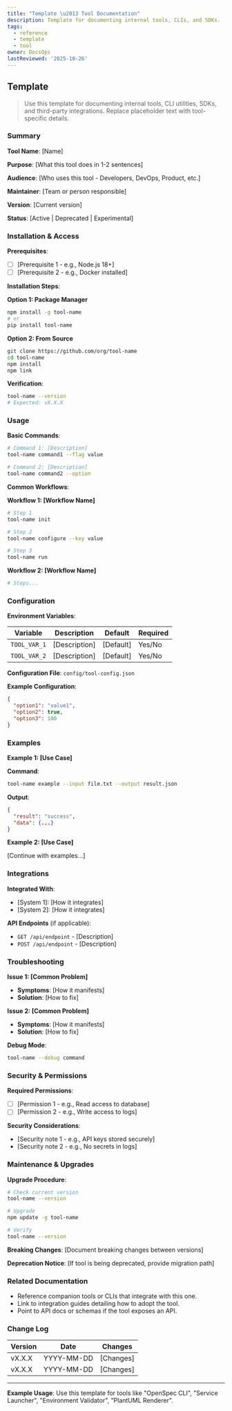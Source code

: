 ```yaml
---
title: "Template \u2013 Tool Documentation"
description: Template for documenting internal tools, CLIs, and SDKs.
tags:
  - reference
  - template
  - tool
owner: DocsOps
lastReviewed: '2025-10-26'
---
```

## Template

> Use this template for documenting internal tools, CLI utilities, SDKs, and third-party integrations. Replace placeholder text with tool-specific details.

### Summary

**Tool Name**: [Name]

**Purpose**: [What this tool does in 1-2 sentences]

**Audience**: [Who uses this tool - Developers, DevOps, Product, etc.]

**Maintainer**: [Team or person responsible]

**Version**: [Current version]

**Status**: [Active | Deprecated | Experimental]

### Installation & Access

**Prerequisites**:
- [ ] [Prerequisite 1 - e.g., Node.js 18+]
- [ ] [Prerequisite 2 - e.g., Docker installed]

**Installation Steps**:

**Option 1: Package Manager**
```bash
npm install -g tool-name
# or
pip install tool-name
```

**Option 2: From Source**
```bash
git clone https://github.com/org/tool-name
cd tool-name
npm install
npm link
```

**Verification**:
```bash
tool-name --version
# Expected: vX.X.X
```

### Usage

**Basic Commands**:
```bash
# Command 1: [Description]
tool-name command1 --flag value

# Command 2: [Description]
tool-name command2 --option
```

**Common Workflows**:

**Workflow 1: [Workflow Name]**
```bash
# Step 1
tool-name init

# Step 2
tool-name configure --key value

# Step 3
tool-name run
```

**Workflow 2: [Workflow Name]**
```bash
# Steps...
```

### Configuration

**Environment Variables**:

| Variable | Description | Default | Required |
|----------|-------------|---------|----------|
| `TOOL_VAR_1` | [Description] | [Default] | Yes/No |
| `TOOL_VAR_2` | [Description] | [Default] | Yes/No |

**Configuration File**: `config/tool-config.json`

**Example Configuration**:
```json
{
  "option1": "value1",
  "option2": true,
  "option3": 100
}
```

### Examples

**Example 1: [Use Case]**

**Command**:
```bash
tool-name example --input file.txt --output result.json
```

**Output**:
```json
{
  "result": "success",
  "data": {...}
}
```

**Example 2: [Use Case]**

[Continue with examples...]

### Integrations

**Integrated With**:
- [System 1]: [How it integrates]
- [System 2]: [How it integrates]

**API Endpoints** (if applicable):
- `GET /api/endpoint` - [Description]
- `POST /api/endpoint` - [Description]

### Troubleshooting

**Issue 1: [Common Problem]**
- **Symptoms**: [How it manifests]
- **Solution**: [How to fix]

**Issue 2: [Common Problem]**
- **Symptoms**: [How it manifests]
- **Solution**: [How to fix]

**Debug Mode**:
```bash
tool-name --debug command
```

### Security & Permissions

**Required Permissions**:
- [ ] [Permission 1 - e.g., Read access to database]
- [ ] [Permission 2 - e.g., Write access to logs]

**Security Considerations**:
- [Security note 1 - e.g., API keys stored securely]
- [Security note 2 - e.g., No secrets in logs]

### Maintenance & Upgrades

**Upgrade Procedure**:
```bash
# Check current version
tool-name --version

# Upgrade
npm update -g tool-name

# Verify
tool-name --version
```

**Breaking Changes**: [Document breaking changes between versions]

**Deprecation Notice**: [If tool is being deprecated, provide migration path]

### Related Documentation

- Reference companion tools or CLIs that integrate with this one.
- Link to integration guides detailing how to adopt the tool.
- Point to API docs or schemas if the tool exposes an API.

### Change Log

| Version | Date | Changes |
|---------|------|----------|
| vX.X.X | YYYY-MM-DD | [Changes] |
| vX.X.X | YYYY-MM-DD | [Changes] |

---

**Example Usage**: Use this template for tools like "OpenSpec CLI", "Service Launcher", "Environment Validator", "PlantUML Renderer".
